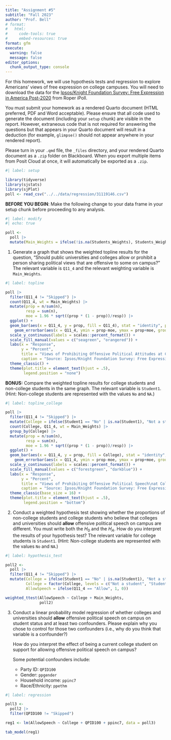 ```yaml
---
title: "Assignment #5"
subtitle: "Fall 2023"
author: "Prof. Bell"
# format:
#   html:
#     code-tools: true
#     embed-resources: true
format: gfm
execute:
  warning: false
  message: false
editor_options: 
  chunk_output_type: console
---
```


For this homework, we will use hypothesis tests and regression to explore Americans' views of free expression on college campuses. You will need to download the data for the [Ipsos/Knight Foundation Survey: Free Expression in America Post-2020](https://doi.org/10.25940/ROPER-31119146) from Roper iPoll.

You must submit your homework as a rendered Quarto document (HTML preferred, PDF and Word acceptable). Please ensure that all code used to generate the document (including your `setup` chunk) are visible in the report. However, extraneous code that is not required for answering the questions but that appears in your Quarto document will result in a deduction (for example, `glimpse()` should not appear anywhere in your rendered report).

Please turn in your `.qmd` file, the `_files` directory, and your rendered Quarto document as a `.zip` folder on Blackboard. When you export multiple items from Posit Cloud at once, it will automatically be exported as a `.zip`.

```r
#| label: setup

library(tidyverse)
library(sjstats)
library(sjPlot)
poll <- read_csv("../../data/regression/31119146.csv")
```

**BEFORE YOU BEGIN**: Make the following change to your data frame in your setup chunk before proceeding to any analysis.

```r
#| label: modify
#| echo: true

poll <- 
  poll |>
  mutate(Main_Weights = ifelse(!is.na(Students_Weights), Students_Weights, Main_Weights))
```

1. Generate a graph that shows the weighted topline results for the question, "Should public universities and colleges allow or prohibit a person sharing political views that are offensive to some on campus?" The relevant variable is `Q11_4` and the relevant weighting variable is `Main_Weights`.

```r
#| label: topline

poll |>
  filter(Q11_4 != "Skipped") |>
  count(Q11_4, wt = Main_Weights) |>
  mutate(prop = n/sum(n),
         resp = sum(n),
         moe = 1.96 * sqrt((prop * (1 - prop))/resp)) |>
  ggplot() +
  geom_bar(aes(x = Q11_4, y = prop, fill = Q11_4), stat = "identity", position = "dodge") +
    geom_errorbar(aes(x = Q11_4, ymin = prop-moe, ymax = prop+moe, group = Q11_4), position = position_dodge(.9), width = .2) +
  scale_y_continuous(labels = scales::percent_format()) +
  scale_fill_manual(values = c("seagreen", "orangered")) +
  labs(x = "Response",
       y = "Percent",
       title = "Views of Prohibiting Offensive Political Attitudes at Colleges and Universities",
       caption = "Source: Ipsos/Knight Foundation Survey: Free Expression in America Post-2020") +
  theme_classic() +
  theme(plot.title = element_text(hjust = .5),
        legend.position = "none")
```

**BONUS:** Compare the weighted topline results for college students and non-college students in the same graph. The relevant variable is `Student1`. (Hint: Non-college students are represented with the values `No` and `NA`.)
    
```r
#| label: topline_college

poll |>
  filter(Q11_4 != "Skipped") |>
  mutate(College = ifelse(Student1 == "No" | is.na(Student1), "Not a student", "Student")) |>
  count(College, Q11_4, wt = Main_Weights) |>
  group_by(College) |>
  mutate(prop = n/sum(n),
         resp = sum(n),
         moe = 1.96 * sqrt((prop * (1 - prop))/resp)) |>
  ggplot() +
  geom_bar(aes(x = Q11_4, y = prop, fill = College), stat = "identity", position = "dodge") +
    geom_errorbar(aes(x = Q11_4, ymin = prop-moe, ymax = prop+moe, group = College), position = position_dodge(.9), width = .2) +
  scale_y_continuous(labels = scales::percent_format()) +
  scale_fill_manual(values = c("forestgreen", "darkblue")) +
  labs(x = "Response",
       y = "Percent",
       title = "Views of Prohibiting Offensive Political Speech\nat Colleges and Universities",
       caption = "Source: Ipsos/Knight Foundation Survey: Free Expression in America Post-2020") +
  theme_classic(base_size = 16) +
  theme(plot.title = element_text(hjust = .5),
        legend.position = "bottom")
```

2. Conduct a weighted hypothesis test showing whether the proportions of non-college students and college students who believe that colleges and universities should **allow** offensive political speech on campus are different. You must write both the $H_0$ and the $H_A$. How do you interpret the results of your hypothesis test? The relevant variable for college students is `Student1`. (Hint: Non-college students are represented with the values `No` and `NA`.)

```r
#| label: hypothesis_test

poll2 <-
  poll |>
  filter(Q11_4 != "Skipped") |>
  mutate(College = ifelse(Student1 == "No" | is.na(Student1), "Not a student", "Student"),
         College = factor(College, levels = c("Not a student", "Student")),
         AllowSpeech = ifelse(Q11_4 == "Allow", 1, 0))

weighted_ttest(AllowSpeech ~ College + Main_Weights,
               poll2)
```

3. Conduct a linear probability model regression of whether colleges and universities should **allow** offensive political speech on campus on student status and at least two confounders. Please explain why you chose to control for those two confounders (i.e., why do you think that variable is a confounder?)

    How do you interpret the effect of being a current college student on support for allowing offensive political speech on campus?

    Some potential confounders include:

    * Party ID: `QPID100`
    * Gender: `ppgender`
    * Household income: `ppinc7`
    * Race/Ethnicity: `ppethm`

```r
#| label: regression

poll3 <-
  poll2 |>
  filter(QPID100 != "Skipped")

reg1 <- lm(AllowSpeech ~ College + QPID100 + ppinc7, data = poll3)

tab_model(reg1)
```